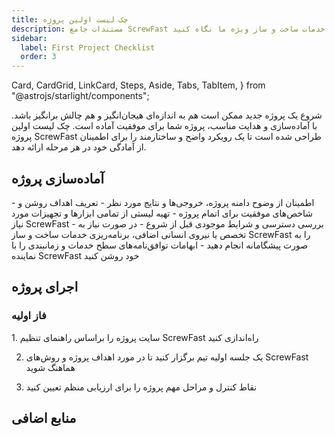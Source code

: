 ```yaml
---
title: چک لیست اولین پروژه
description: مستندات جامع ScrewFast را بررسی کنید تا به طور کامل به ابزارها و خدمات ساخت و ساز ویژه ما نگاه کنید.
sidebar:
  label: First Project Checklist
  order: 3
---
```


  Card,
  CardGrid,
  LinkCard,
  Steps,
  Aside,
  Tabs,
  TabItem,
} from "@astrojs/starlight/components";

شروع یک پروژه جدید ممکن است هم به اندازه‌ای هیجان‌انگیز و هم چالش برانگیز باشد. با آماده‌سازی و هدایت مناسب، پروژه شما برای موفقیت آماده است. چک لیست اولین پروژه ScrewFast طراحی شده است تا یک رویکرد واضح و ساختارمند را برای اطمینان از آمادگی خود در هر مرحله ارائه دهد.

## آماده‌سازی پروژه

<CardGrid>
  <Card title="دامنه و اهداف">
    - اطمینان از وضوح دامنه پروژه، خروجی‌ها و نتایج مورد نظر - تعریف اهداف روشن
    و شاخص‌های موفقیت برای اتمام پروژه
  </Card>
  <Card title="ابزارها و تجهیزات">
    - تهیه لیستی از تمامی ابزارها و تجهیزات مورد نیاز ScrewFast - بررسی دسترسی و
    شرایط موجودی قبل از شروع
  </Card>
  <Card title="مرتب‌سازی خدمات">
    - در صورت نیاز به تخصص یا نیروی انسانی اضافی، برنامه‌ریزی خدمات ساخت و ساز
    ScrewFast را به صورت پیشگامانه انجام دهید - ابهامات توافق‌نامه‌های سطح خدمات
    و زمانبندی را با نماینده ScrewFast خود روشن کنید
  </Card>
</CardGrid>

## اجرای پروژه

### فاز اولیه

<Steps>
1. سایت پروژه را براساس راهنمای تنظیم ScrewFast راه‌اندازی کنید

2. یک جلسه اولیه تیم برگزار کنید تا در مورد اهداف پروژه و روش‌های ScrewFast هماهنگ شوید

3. نقاط کنترل و مراحل مهم پروژه را برای ارزیابی منظم تعیین کنید
</Steps>

## منابع اضافی

<CardGrid>
  <LinkCard
    title="آموزش‌های عمیق"
    description="عمق به راهنمایی در استفاده از ابزارها و خدمات ما با آموزش‌های تخصصی."
    href="fa/guides/getting-started"
  />
  <LinkCard
    title="ویدیوهای دمو"
    description="راهنمایی‌های تصویری برای بهره‌برداری بهتر از ابزارهای ما."
    href="fa/guides/getting-started"
  />
  <LinkCard
    title="اطلاعات گارانتی"
    description="پوشش خود را درک کنید و چگونگی ارائه ادعا را در صورت نیاز بفهمید."
    href="fa/guides/getting-started"
  />
</CardGrid>
